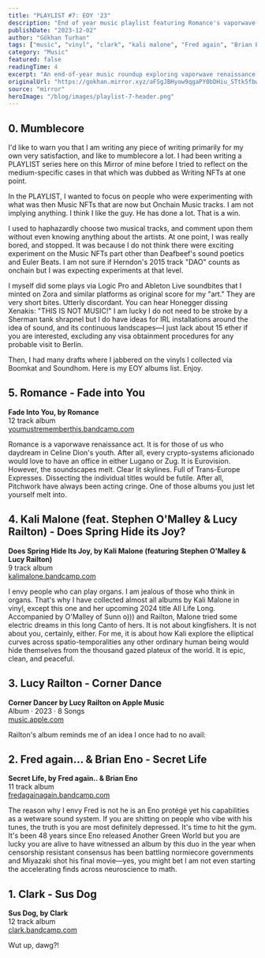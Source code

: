 ```yaml
---
title: "PLAYLIST #7: EOY '23"
description: "End of year music playlist featuring Romance's vaporwave, Kali Malone's organ compositions, Lucy Railton's experimental works, Fred again & Brian Eno collaboration, and Clark's electronic experiments."
publishDate: "2023-12-02"
author: "Gökhan Turhan"
tags: ["music", "vinyl", "clark", "kali malone", "Fred again", "Brian Eno", "Lucy Railton", "Stephen O'Malley", "Romance", "playlist"]
category: "Music"
featured: false
readingTime: 4
excerpt: "An end-of-year music roundup exploring vaporwave renaissance, organ compositions, experimental collaborations, and electronic experiments from 2023's standout releases."
originalUrl: "https://gokhan.mirror.xyz/aFSgJBHyow9qgaPY0bDHiu_STtk5fbwi5ounAdKN8zE"
source: "mirror"
heroImage: "/blog/images/playlist-7-header.png"
---
```




## 0. Mumblecore

I'd like to warn you that I am writing any piece of writing primarily for my own very satisfaction, and like to mumblecore a lot. I had been writing a PLAYLIST series here on this Mirror of mine before I tried to reflect on the medium-specific cases in that which was dubbed as Writing NFTs at one point.

In the PLAYLIST, I wanted to focus on people who were experimenting with what was then Music NFTs that are now but Onchain Music tracks. I am not implying anything. I think I like the guy. He has done a lot. That is a win.

I used to haphazardly choose two musical tracks, and comment upon them without even knowing anything about the artists. At one point, I was really bored, and stopped. It was because I do not think there were exciting experiment on the Music NFTs part other than Deafbeef's sound poetics and Euler Beats. I am not sure if Herndon's 2015 track "DAO" counts as onchain but I was expecting experiments at that level.

I myself did some plays via Logic Pro and Ableton Live soundbites that I minted on Zora and similar platforms as original score for my "art." They are very short bites. Utterly discordant. You can hear Honegger dissing Xenakis: "THIS IS NOT MUSIC!" I am lucky I do not need to be stroke by a Sherman tank shrapnel but I do have ideas for IRL installations around the idea of sound, and its continuous landscapes—I just lack about 15 ether if you are interested, excluding any visa obtainment procedures for any probable visit to Berlin.

Then, I had many drafts where I jabbered on the vinyls I collected via Boomkat and Soundhom. Here is my EOY albums list. Enjoy.

## 5. Romance - Fade into You

**Fade Into You, by Romance**  
12 track album  
[youmustrememberthis.bandcamp.com](https://youmustrememberthis.bandcamp.com/album/fade-into-you)

<BandcampEmbed url="https://bandcamp.com/EmbeddedPlayer/album=1641121717/size=large/bgcol=ffffff/linkcol=0687f5/tracklist=false/artwork=small/transparent=true/" />

Romance is a vaporwave renaissance act. It is for those of us who daydream in Celine Dion's youth. After all, every crypto-systems aficionado would love to have an office in either Lugano or Zug. It is Eurovision. However, the soundscapes melt. Clear lit skylines. Full of Trans-Europe Expresses. Dissecting the individual titles would be futile. After all, Pitchwork have always been acting cringe. One of those albums you just let yourself melt into.

## 4. Kali Malone (feat. Stephen O'Malley & Lucy Railton) - Does Spring Hide its Joy?

**Does Spring Hide Its Joy, by Kali Malone (featuring Stephen O'Malley & Lucy Railton)**  
9 track album  
[kalimalone.bandcamp.com](https://kalimalone.bandcamp.com/album/does-spring-hide-its-joy)

<BandcampEmbed url="https://bandcamp.com/EmbeddedPlayer/album=3386804960/size=large/bgcol=ffffff/linkcol=0687f5/tracklist=false/artwork=small/transparent=true/" />

I envy people who can play organs. I am jealous of those who think in organs. That's why I have collected almost all albums by Kali Malone in vinyl, except this one and her upcoming 2024 title All Life Long. Accompanied by O'Malley of Sunn o))) and Railton, Malone tried some electric dreams in this long Canto of hers. It is not about kingfishers. It is not about you, certainly, either. For me, it is about how Kali explore the elliptical curves across spatio-temporalities any other ordinary human being would hide themselves from the thousand gazed plateux of the world. It is epic, clean, and peaceful.

## 3. Lucy Railton - Corner Dance

**Corner Dancer by Lucy Railton on Apple Music**  
Album · 2023 · 8 Songs  
[music.apple.com](https://music.apple.com/us/album/corner-dancer/1714649029)

<AppleMusicEmbed url="https://music.apple.com/us/album/corner-dancer/1714649029" />

Railton's album reminds me of an idea I once had to no avail:

<NFTEmbed 
  contractAddress="0x2954A0Bfe5389FC18aD2ba6d00F9AFb0973F7C75"
  tokenId="1"
  title="Concrete"
  creator="Gökhan"
  description="An .svg of a .png from personal Figma design file - a conceptual piece about sonar strikes and sounds related to blockchain blocks, inspired by Iannis Xenakis"
  image="https://storage.googleapis.com/nftimagebucket/tokens/0x2954a0bfe5389fc18ad2ba6d00f9afb0973f7c75/preview/1.png"
/>

## 2. Fred again… & Brian Eno - Secret Life

**Secret Life, by Fred again.. & Brian Eno**  
11 track album  
[fredagainagain.bandcamp.com](https://fredagainagain.bandcamp.com/album/secret-life)

<BandcampEmbed url="https://bandcamp.com/EmbeddedPlayer/album=115057328/size=large/bgcol=ffffff/linkcol=0687f5/tracklist=false/artwork=small/transparent=true/" />

The reason why I envy Fred is not he is an Eno protégé yet his capabilities as a wetware sound system. If you are shitting on people who vibe with his tunes, the truth is you are most definitely depressed. It's time to hit the gym. It's been 48 years since Eno released Another Green World but you are lucky you are alive to have witnessed an album by this duo in the year when censorship resistant consensus has been battling normiecore governments and Miyazaki shot his final movie—yes, you might bet I am not even starting the accelerating finds across neuroscience to math.

## 1. Clark - Sus Dog

**Sus Dog, by Clark**  
12 track album  
[clark.bandcamp.com](https://clark.bandcamp.com/album/sus-dog-2)

<BandcampEmbed url="https://bandcamp.com/EmbeddedPlayer/album=4065591266/size=large/bgcol=ffffff/linkcol=0687f5/tracklist=false/artwork=small/transparent=true/" />

Wut up, dawg?!